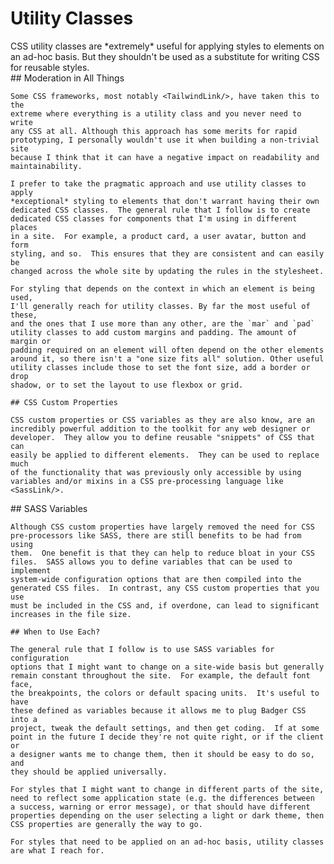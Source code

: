 
# Utility Classes

<div className="intro">
  CSS utility classes are *extremely* useful for applying styles to
  elements on an ad-hoc basis.  But they shouldn't be used as a substitute
  for writing CSS for reusable styles.
</div>

<Split>
  <div>
    ## Moderation in All Things

    Some CSS frameworks, most notably <TailwindLink/>, have taken this to the
    extreme where everything is a utility class and you never need to write
    any CSS at all. Although this approach has some merits for rapid
    prototyping, I personally wouldn't use it when building a non-trivial site
    because I think that it can have a negative impact on readability and
    maintainability.

    I prefer to take the pragmatic approach and use utility classes to apply
    *exceptional* styling to elements that don't warrant having their own
    dedicated CSS classes.  The general rule that I follow is to create
    dedicated CSS classes for components that I'm using in different places
    in a site.  For example, a product card, a user avatar, button and form
    styling, and so.  This ensures that they are consistent and can easily be
    changed across the whole site by updating the rules in the stylesheet.

    For styling that depends on the context in which an element is being used,
    I'll generally reach for utility classes. By far the most useful of these,
    and the ones that I use more than any other, are the `mar` and `pad`
    utility classes to add custom margins and padding. The amount of margin or
    padding required on an element will often depend on the other elements
    around it, so there isn't a "one size fits all" solution. Other useful
    utility classes include those to set the font size, add a border or drop
    shadow, or to set the layout to use flexbox or grid.

    ## CSS Custom Properties

    CSS custom properties or CSS variables as they are also know, are an
    incredibly powerful addition to the toolkit for any web designer or
    developer.  They allow you to define reusable "snippets" of CSS that can
    easily be applied to different elements.  They can be used to replace much
    of the functionality that was previously only accessible by using
    variables and/or mixins in a CSS pre-processing language like <SassLink/>.
  </div>
  <div>
    ## SASS Variables

    Although CSS custom properties have largely removed the need for CSS
    pre-processors like SASS, there are still benefits to be had from using
    them.  One benefit is that they can help to reduce bloat in your CSS
    files.  SASS allows you to define variables that can be used to implement
    system-wide configuration options that are then compiled into the
    generated CSS files.  In contrast, any CSS custom properties that you use
    must be included in the CSS and, if overdone, can lead to significant
    increases in the file size.

    ## When to Use Each?

    The general rule that I follow is to use SASS variables for configuration
    options that I might want to change on a site-wide basis but generally
    remain constant throughout the site.  For example, the default font face,
    the breakpoints, the colors or default spacing units.  It's useful to have
    these defined as variables because it allows me to plug Badger CSS into a
    project, tweak the default settings, and then get coding.  If at some
    point in the future I decide they're not quite right, or if the client or
    a designer wants me to change them, then it should be easy to do so, and
    they should be applied universally.

    For styles that I might want to change in different parts of the site,
    need to reflect some application state (e.g. the differences between
    a success, warning or error message), or that should have different
    properties depending on the user selecting a light or dark theme, then
    CSS properties are generally the way to go.

    For styles that need to be applied on an ad-hoc basis, utility classes
    are what I reach for.
  </div>
</Split>
